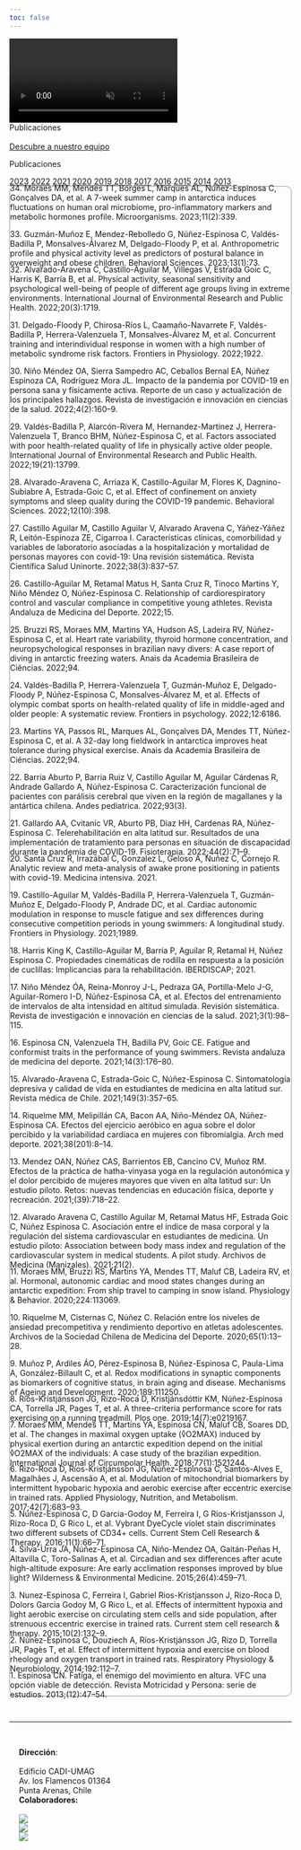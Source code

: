 ```yaml
---
toc: false
---
```


```{=html}
<div id="homeCarousel" class="carousel slide carousel-fade subnavbar-image column-screen" data-bs-ride="carousel">
  <div class="carousel-inner">
    <div class="carousel-item active">
      <video class="img-carousel" autoplay loop muted>
        <source src="images/research/carousel.mp4" type="video/mp4">
      </video>
    </div>
  </div>
  <div class="text-light position-absolute top-50 translate-middle-y px-5" style="z-index:5;">
    <div class="display-5">Publicaciones</div>
    <br>
    <a class="btn btn-light" href="personas.html" role="button">Descubre a nuestro equipo</a>
  </div>
</div> 
```

::: {.display-5 .column-page}
Publicaciones
:::


```{=html}
<div class="column-page grid">
  <div class="research-tab-pane g-col-12 g-col-sm-2 overflow-scroll">
    <div class="list-group" id="list-tab" role="tablist" style="display: block">
      <a class="list-group-item list-group-item-action active" data-bs-toggle="list" href="#l-2023" role="tab" style="border: none">2023</a>
      <a class="list-group-item list-group-item-action" data-bs-toggle="list" href="#l-2022" role="tab" style="border: none">2022</a>
      <a class="list-group-item list-group-item-action" data-bs-toggle="list" href="#l-2021" role="tab" style="border: none">2021</a>
      <a class="list-group-item list-group-item-action" data-bs-toggle="list" href="#l-2020" role="tab" style="border: none">2020</a>
      <a class="list-group-item list-group-item-action" data-bs-toggle="list" href="#l-2019" role="tab" style="border: none">2019</a>
      <a class="list-group-item list-group-item-action" data-bs-toggle="list" href="#l-2018" role="tab" style="border: none">2018</a>
      <a class="list-group-item list-group-item-action" data-bs-toggle="list" href="#l-2017" role="tab" style="border: none">2017</a>
      <a class="list-group-item list-group-item-action" data-bs-toggle="list" href="#l-2016" role="tab" style="border: none">2016</a>
      <a class="list-group-item list-group-item-action" data-bs-toggle="list" href="#l-2015" role="tab" style="border: none">2015</a>
      <a class="list-group-item list-group-item-action" data-bs-toggle="list" href="#l-2014" role="tab" style="border: none">2014</a>
      <a class="list-group-item list-group-item-action" data-bs-toggle="list" href="#l-2013" role="tab" style="border: none">2013</a>
    </div>
  </div>
  <div class="g-col-12 g-col-sm-10">
    <div class="tab-content research-tab-pane overflow-scroll" id="nav-tabContent" style="border: 1px solid #999999; border-radius: 10px">
      <div class="tab-pane fade show active" id="l-2023" role="tabpanel" style="margin-top: -1.2rem; margin-bottom: -1.2rem;">
        <p>34. Moraes MM, Mendes TT, Borges L, Marques AL, Núñez-Espinosa C, Gonçalves DA, et al. A 7-week summer camp in antarctica induces fluctuations on human oral microbiome, pro-inflammatory markers and metabolic hormones profile. Microorganisms. 2023;11(2):339.</p>
        <p>33. Guzmán-Muñoz E, Mendez-Rebolledo G, Núñez-Espinosa C, Valdés-Badilla P, Monsalves-Álvarez M, Delgado-Floody P, et al. Anthropometric profile and physical activity level as predictors of postural balance in overweight and obese children. Behavioral Sciences. 2023;13(1):73.</p>
      </div>
      <div class="tab-pane fade" id="l-2022" role="tabpanel" style="margin-top: -1.2rem; margin-bottom: -1.2rem;">
        <p>32. Alvarado-Aravena C, Castillo-Aguilar M, Villegas V, Estrada Goic C, Harris K, Barría B, et al. Physical activity, seasonal sensitivity and psychological well-being of people of different age groups living in extreme environments. International Journal of Environmental Research and Public Health. 2022;20(3):1719.</p>
        <p>31. Delgado-Floody P, Chirosa-Rı́os L, Caamaño-Navarrete F, Valdés-Badilla P, Herrera-Valenzuela T, Monsalves-Álvarez M, et al. Concurrent training and interindividual response in women with a high number of metabolic syndrome risk factors. Frontiers in Physiology. 2022;1922.</p>
        <p>30. Niño Méndez OA, Sierra Sampedro AC, Ceballos Bernal EA, Núñez Espinoza CA, Rodrı́guez Mora JL. Impacto de la pandemia por COVID-19 en persona sana y fı́sicamente activa. Reporte de un caso y actualización de los principales hallazgos. Revista de investigación e innovación en ciencias de la salud. 2022;4(2):160–9.</p>
        <p>29. Valdés-Badilla P, Alarcón-Rivera M, Hernandez-Martinez J, Herrera-Valenzuela T, Branco BHM, Núñez-Espinosa C, et al. Factors associated with poor health-related quality of life in physically active older people. International Journal of Environmental Research and Public Health. 2022;19(21):13799.</p>
        <p>28. Alvarado-Aravena C, Arriaza K, Castillo-Aguilar M, Flores K, Dagnino-Subiabre A, Estrada-Goic C, et al. Effect of confinement on anxiety symptoms and sleep quality during the COVID-19 pandemic. Behavioral Sciences. 2022;12(10):398.</p>
        <p>27. Castillo Aguilar M, Castillo Aguilar V, Alvarado Aravena C, Yáñez-Yáñez R, Leitón-Espinoza ZE, Cigarroa I. Caracterı́sticas clı́nicas, comorbilidad y variables de laboratorio asociadas a la hospitalización y mortalidad de personas mayores con covid-19: Una revisión sistemática. Revista Cientı́fica Salud Uninorte. 2022;38(3):837–57.</p>
        <p>26. Castillo-Aguilar M, Retamal Matus H, Santa Cruz R, Tinoco Martins Y, Niño Méndez O, Núñez-Espinosa C. Relationship of cardiorespiratory control and vascular compliance in competitive young athletes. Revista Andaluza de Medicina del Deporte. 2022;15.</p>
        <p>25. Bruzzi RS, Moraes MM, Martins YA, Hudson AS, Ladeira RV, Núñez-Espinosa C, et al. Heart rate variability, thyroid hormone concentration, and neuropsychological responses in brazilian navy divers: A case report of diving in antarctic freezing waters. Anais da Academia Brasileira de Ciências. 2022;94.</p>
        <p>24. Valdés-Badilla P, Herrera-Valenzuela T, Guzmán-Muñoz E, Delgado-Floody P, Núñez-Espinosa C, Monsalves-Álvarez M, et al. Effects of olympic combat sports on health-related quality of life in middle-aged and older people: A systematic review. Frontiers in psychology. 2022;12:6186.</p>
        <p>23. Martins YA, Passos RL, Marques AL, Gonçalves DA, Mendes TT, Núñez-Espinosa C, et al. A 32-day long fieldwork in antarctica improves heat tolerance during physical exercise. Anais da Academia Brasileira de Ciências. 2022;94.</p>
        <p>22. Barria Aburto P, Barria Ruiz V, Castillo Aguilar M, Aguilar Cárdenas R, Andrade Gallardo A, Núñez-Espinosa C. Caracterización funcional de pacientes con parálisis cerebral que viven en la región de magallanes y la antártica chilena. Andes pediatrica. 2022;93(3).</p>
        <p>21. Gallardo AA, Cvitanic VR, Aburto PB, Diaz HH, Cardenas RA, Núñez-Espinosa C. Telerehabilitación en alta latitud sur. Resultados de una implementación de tratamiento para personas en situación de discapacidad durante la pandemia de COVID-19. Fisioterapia. 2022;44(2):71–9.</p>
      </div>
      <div class="tab-pane fade" id="l-2021" role="tabpanel" style="margin-top: -1.2rem; margin-bottom: -1.2rem;">
        <p>20. Santa Cruz R, Irrazábal C, Gonzalez L, Geloso A, Nuñez C, Cornejo R. Analytic review and meta-analysis of awake prone positioning in patients with covid-19. Medicina intensiva. 2021.</p>
        <p>19. Castillo-Aguilar M, Valdés-Badilla P, Herrera-Valenzuela T, Guzmán-Muñoz E, Delgado-Floody P, Andrade DC, et al. Cardiac autonomic modulation in response to muscle fatigue and sex differences during consecutive competition periods in young swimmers: A longitudinal study. Frontiers in Physiology. 2021;1989.</p>
        <p>18. Harris King K, Castillo-Aguilar M, Barría P, Aguilar R, Retamal H, Núñez Espinosa C. Propiedades cinemáticas de rodilla en respuesta a la posición de cuclillas: Implicancias para la rehabilitación. IBERDISCAP; 2021.</p>
        <p>17. Niño Méndez ÓA, Reina-Monroy J-L, Pedraza GA, Portilla-Melo J-G, Aguilar-Romero I-D, Núñez-Espinosa CA, et al. Efectos del entrenamiento de intervalos de alta intensidad en altitud simulada. Revisión sistemática. Revista de investigación e innovación en ciencias de la salud. 2021;3(1):98–115.</p>
        <p>16. Espinosa CN, Valenzuela TH, Badilla PV, Goic CE. Fatigue and conformist traits in the performance of young swimmers. Revista andaluza de medicina del deporte. 2021;14(3):176–80.</p>
        <p>15. Alvarado-Aravena C, Estrada-Goic C, Núñez-Espinosa C. Sintomatologı́a depresiva y calidad de vida en estudiantes de medicina en alta latitud sur. Revista médica de Chile. 2021;149(3):357–65.</p>
        <p>14. Riquelme MM, Melipillán CA, Bacon AA, Niño-Méndez OA, Núñez-Espinosa CA. Efectos del ejercicio aeróbico en agua sobre el dolor percibido y la variabilidad cardiaca en mujeres con fibromialgia. Arch med deporte. 2021;38(201):8–14.</p>
        <p>13. Mendez OAN, Núñez CAS, Barrientos EB, Cancino CV, Muñoz RM. Efectos de la práctica de hatha-vinyasa yoga en la regulación autonómica y el dolor percibido de mujeres mayores que viven en alta latitud sur: Un estudio piloto. Retos: nuevas tendencias en educación fı́sica, deporte y recreación. 2021;(39):718–22.</p>
        <p>12. Alvarado Aravena C, Castillo Aguilar M, Retamal Matus HF, Estrada Goic C, Núñez Espinosa C. Asociación entre el ı́ndice de masa corporal y la regulación del sistema cardiovascular en estudiantes de medicina. Un estudio piloto: Association between body mass index and regulation of the cardiovascular system in medical students. A pilot study. Archivos de Medicina (Manizales). 2021;21(2).</p>
      </div>
      <div class="tab-pane fade" id="l-2020" role="tabpanel" style="margin-top: -1.2rem; margin-bottom: -1.2rem;">
        <p>11. Moraes MM, Bruzzi RS, Martins YA, Mendes TT, Maluf CB, Ladeira RV, et al. Hormonal, autonomic cardiac and mood states changes during an antarctic expedition: From ship travel to camping in snow island. Physiology & Behavior. 2020;224:113069.</p>
        <p>10. Riquelme M, Cisternas C, Núñez C. Relación entre los niveles de ansiedad precompetitiva y rendimiento deportivo en atletas adolescentes. Archivos de la Sociedad Chilena de Medicina del Deporte. 2020;65(1):13–28.</p>
        <p>9. Muñoz P, Ardiles ÁO, Pérez-Espinosa B, Núñez-Espinosa C, Paula-Lima A, González-Billault C, et al. Redox modifications in synaptic components as biomarkers of cognitive status, in brain aging and disease. Mechanisms of Ageing and Development. 2020;189:111250.</p>
      </div>
      <div class="tab-pane fade" id="l-2019" role="tabpanel" style="margin-top: -1.2rem; margin-bottom: -1.2rem;">
        <p>8. Rı́os-Kristjánsson JG, Rizo-Roca D, Kristjánsdóttir KM, Núñez-Espinosa CA, Torrella JR, Pages T, et al. A three-criteria performance score for rats exercising on a running treadmill. Plos one. 2019;14(7):e0219167.</p>
      </div>
      <div class="tab-pane fade" id="l-2018" role="tabpanel" style="margin-top: -1.2rem; margin-bottom: -1.2rem;">
        <p>7. Moraes MM, Mendes TT, Martins YA, Espinosa CN, Maluf CB, Soares DD, et al. The changes in maximal oxygen uptake (v̊O2MAX) induced by physical exertion during an antarctic expedition depend on the initial v̊O2MAX of the individuals: A case study of the brazilian expedition. International Journal of Circumpolar Health. 2018;77(1):1521244.</p>
      </div>
      <div class="tab-pane fade" id="l-2017" role="tabpanel" style="margin-top: -1.2rem; margin-bottom: -1.2rem;">
        <p>6. Rizo-Roca D, Rı́os-Kristjánsson JG, Núñez-Espinosa C, Santos-Alves E, Magalhães J, Ascensão A, et al. Modulation of mitochondrial biomarkers by intermittent hypobaric hypoxia and aerobic exercise after eccentric exercise in trained rats. Applied Physiology, Nutrition, and Metabolism. 2017;42(7):683–93.</p>
      </div>
      <div class="tab-pane fade" id="l-2016" role="tabpanel" style="margin-top: -1.2rem; margin-bottom: -1.2rem;">
        <p>5. Núñez-Espinosa C, D Garcia-Godoy M, Ferreira I, G Rios-Kristjansson J, Rizo-Roca D, G Rico L, et al. Vybrant DyeCycle violet stain discriminates two different subsets of CD34+ cells. Current Stem Cell Research & Therapy. 2016;11(1):66–71.</p>
      </div>
      <div class="tab-pane fade" id="l-2015" role="tabpanel" style="margin-top: -1.2rem; margin-bottom: -1.2rem;">
        <p>4. Silva-Urra JA, Núñez-Espinosa CA, Niño-Mendez OA, Gaitán-Peñas H, Altavilla C, Toro-Salinas A, et al. Circadian and sex differences after acute high-altitude exposure: Are early acclimation responses improved by blue light? Wilderness & Environmental Medicine. 2015;26(4):459–71.</p>
        <p>3. Nunez-Espinosa C, Ferreira I, Gabriel Rios-Kristjansson J, Rizo-Roca D, Dolors Garcia Godoy M, G Rico L, et al. Effects of intermittent hypoxia and light aerobic exercise on circulating stem cells and side population, after strenuous eccentric exercise in trained rats. Current stem cell research & therapy. 2015;10(2):132–9.</p>
      </div>
      <div class="tab-pane fade" id="l-2014" role="tabpanel" style="margin-top: -1.2rem; margin-bottom: -1.2rem;">
        <p>2. Núnez-Espinosa C, Douziech A, Rı́os-Kristjánsson JG, Rizo D, Torrella JR, Pagès T, et al. Effect of intermittent hypoxia and exercise on blood rheology and oxygen transport in trained rats. Respiratory Physiology & Neurobiology. 2014;192:112–7.</p>
      </div>
      <div class="tab-pane fade" id="l-2013" role="tabpanel" style="margin-top: -1.2rem; margin-bottom: -1.2rem;">
        <p>1. Espinosa CN. Fatiga, el enemigo del movimiento en altura. VFC una opción viable de detección. Revista Motricidad y Persona: serie de estudios. 2013;(12):47–54.</p>
      </div>
    </div>
  </div>
</div>
```

<br>

<hr class="column-screen-inset">

<br>

```{=html}
<div class="grid column-screen-inset" style="--bs-columns: 4; margin-left: 17px !important; margin-right: 17px !important;">
  <div class="g-col-4 g-col-md-1">
    <div>
    <strong>Dirección</strong>:<br>
    <br>
    Edificio CADI-UMAG<br>
    Av. los Flamencos 01364<br>
    Punta Arenas, Chile<br>
    </div>
  </div>
  
  <div class="g-col-4 g-col-md-3">
  <strong>Colaboradores:</strong>
  <br>
  <br>
    <div class="grid justify-content-center mx-auto gap-2" style="--bs-columns: 12; --bs-rows: 2;">
      <div class="g-col-12 g-col-sm-4 my-auto mx-auto">
        <img src="images/partners/mediantar.png" style="max-height: 8em; width: auto;">
      </div>
      
      <div class="g-col-12 g-col-sm-4 my-auto mx-auto">
        <img src="images/partners/habitat.png" style="max-height: 8em; width: auto;">
      </div>
      
      <div class="g-col-12 g-col-sm-4 my-auto mx-auto">
        <img src="images/partners/cies.png" style="max-height: 8em; width: auto;">
      </div>
    </div>
  </div>
</div>
```
